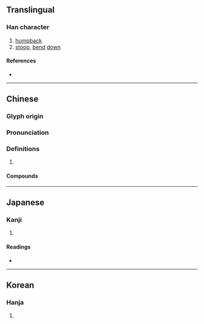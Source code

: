 {{also|伛}}
{{character info/new}}
==Translingual==

===Han character===
{{Han char|rn=9|rad=人|as=11|sn=13|four=21216|canj=OSRR|ids=⿰亻區}}

# [[humpback]]
# [[stoop]], [[bend]] [[down]]

====References====
* {{Han ref|kx=0114.240|dkj=01020|dj=0244.010|hdz=10209.040|uh=50B4|ud=20660|bh=DCBA|bd=56506}}

----

==Chinese==
{{zh-forms|s=伛}}

===Glyph origin===
{{Han etym}}

===Pronunciation===
{{zh-pron
|m=yǔ
|c=jyu2
|mc=y
|oc=y
|cat=
}}

===Definitions===
{{zh-hanzi}}

# {{rfdef|zh}}

====Compounds====
{{zh-der|傴傴|傴僂|傴兜|傴拊|蹇傴}}

----

==Japanese==

===Kanji===
{{ja-kanji|grade=|rs=人11}}

# {{defn|lang=ja|sort=人11}}

====Readings====
* {{ja-readings|on=[[う]] (u)|kun=[[かがむ]] (kagamu), [[せむし]] (semushi)}}

----

==Korean==

===Hanja===
{{ko-hanja|hangeul=구|rv=gu|mr=ku}}

# {{defn|lang=ko|sort=人11}}